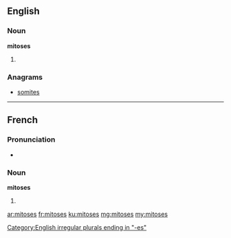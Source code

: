 ==English==

===Noun===
'''mitoses'''

# {{plural of|mitosis}}

===Anagrams===
* [[somites#English|somites]]

----

==French==

===Pronunciation===
* {{IPA|/mi.tɔz/|lang=fr}}

===Noun===
'''mitoses''' {{f|p}}

# {{plural of|mitose|lang=fr}}

[[Category:English irregular plurals ending in "-es"]]

[[ar:mitoses]]
[[fr:mitoses]]
[[ku:mitoses]]
[[mg:mitoses]]
[[my:mitoses]]